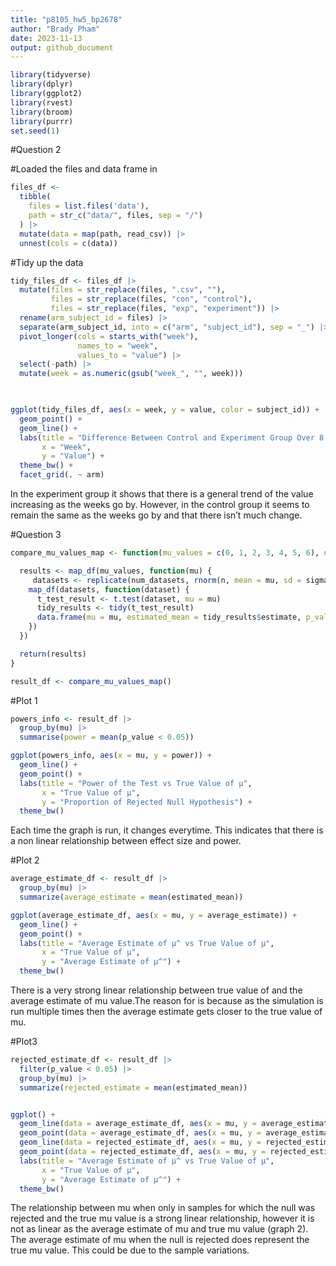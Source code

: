 ```yaml
---
title: "p8105_hw5_bp2678"
author: "Brady Pham"
date: 2023-11-13
output: github_document
---
```

```r
library(tidyverse)
library(dplyr)
library(ggplot2)
library(rvest)
library(broom)
library(purrr)
set.seed(1)
```

#Question 2 

#Loaded the files and data frame in 
```r
files_df <- 
  tibble(
    files = list.files('data'),
    path = str_c("data/", files, sep = "/")
  ) |>
  mutate(data = map(path, read_csv)) |>
  unnest(cols = c(data))
```

#Tidy up the data

```r
tidy_files_df <- files_df |>
  mutate(files = str_replace(files, ".csv", ""),
         files = str_replace(files, "con", "control"),
         files = str_replace(files, "exp", "experiment")) |>
  rename(arm_subject_id = files) |>
  separate(arm_subject_id, into = c("arm", "subject_id"), sep = "_") |>
  pivot_longer(cols = starts_with("week"),
               names_to = "week",
               values_to = "value") |>
  select(-path) |>
  mutate(week = as.numeric(gsub("week_", "", week)))

  


```

```r

ggplot(tidy_files_df, aes(x = week, y = value, color = subject_id)) +
  geom_point() +
  geom_line() +
  labs(title = "Difference Between Control and Experiment Group Over 8 Weeks",
       x = "Week",
       y = "Value") +
  theme_bw() +
  facet_grid(. ~ arm)
```

In the experiment group it shows that there is a general trend of the value increasing as the weeks go by. However, in the control group it seems to remain the same as the weeks go by and that there isn't much change. 

#Question 3 
```r

compare_mu_values_map <- function(mu_values = c(0, 1, 2, 3, 4, 5, 6), n = 30, sigma = 5, num_datasets = 5000, alpha = 0.05) {

  results <- map_df(mu_values, function(mu) {
     datasets <- replicate(num_datasets, rnorm(n, mean = mu, sd = sigma), simplify = FALSE)
    map_df(datasets, function(dataset) {
      t_test_result <- t.test(dataset, mu = mu)
      tidy_results <- tidy(t_test_result)
      data.frame(mu = mu, estimated_mean = tidy_results$estimate, p_value = tidy_results$p.value)
    })
  })

  return(results)
}

result_df <- compare_mu_values_map()


```

#Plot 1
```r
powers_info <- result_df |>
  group_by(mu) |>
  summarise(power = mean(p_value < 0.05))

ggplot(powers_info, aes(x = mu, y = power)) +
  geom_line() +
  geom_point() +
  labs(title = "Power of the Test vs True Value of μ",
       x = "True Value of μ",
       y = "Proportion of Rejected Null Hypothesis") +
  theme_bw()
```

Each time the graph is run, it changes everytime. This indicates that there is a non linear relationship between effect size and power.


#Plot 2
```r
average_estimate_df <- result_df |>
  group_by(mu) |>
  summarize(average_estimate = mean(estimated_mean))

ggplot(average_estimate_df, aes(x = mu, y = average_estimate)) +
  geom_line() +
  geom_point() +
  labs(title = "Average Estimate of μ^ vs True Value of μ",
       x = "True Value of μ",
       y = "Average Estimate of μ^") +
  theme_bw()


```

There is a very strong linear relationship between true value of and the average estimate of mu value.The reason for is because as the simulation is run multiple times then the average estimate gets closer to the true value of mu.

#Plot3
```r
rejected_estimate_df <- result_df |>
  filter(p_value < 0.05) |>
  group_by(mu) |>
  summarize(rejected_estimate = mean(estimated_mean))


ggplot() +
  geom_line(data = average_estimate_df, aes(x = mu, y = average_estimate), color = "green") +
  geom_point(data = average_estimate_df, aes(x = mu, y = average_estimate), color = "green") +
  geom_line(data = rejected_estimate_df, aes(x = mu, y = rejected_estimate), color = "red") +
  geom_point(data = rejected_estimate_df, aes(x = mu, y = rejected_estimate), color = "red") +
  labs(title = "Average Estimate of μ^ vs True Value of μ",
       x = "True Value of μ",
       y = "Average Estimate of μ^") +
  theme_bw()
```

The relationship between mu when only in samples for which the null was rejected and the true mu value is a strong linear relationship, however it is not as linear as the average estimate of mu and true mu value (graph 2). The average estimate of mu when the null is rejected does represent the true mu value. This could be due to the sample variations. 












